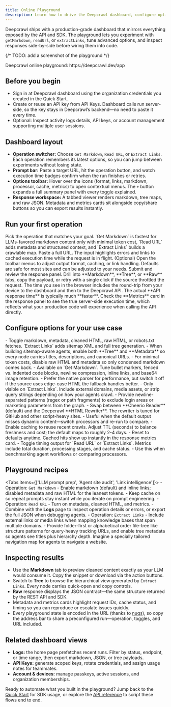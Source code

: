 ```yaml
---
title: Online Playground
description: Learn how to drive the Deepcrawl dashboard, configure options, and validate operations before automating them.
---
```


Deepcrawl ships with a production-grade dashboard that mirrors everything exposed by the API and SDK. The playground lets you experiment with `getMarkdown`, `readUrl`, or `extractLinks`, tune advanced options, and inspect responses side-by-side before wiring them into code.

{/* TODO: add a screenshot of the playground */}

<Callout type="success">
Deepcrawl online playground: https://deepcrawl.dev/app
</Callout>

## Before you begin
- Sign in at <Link href="https://deepcrawl.dev/app">Deepcrawl dashboard</Link> using the organization credentials you created in the Quick Start.
- Create or reuse an API key from <Link href="https://deepcrawl.dev/app/api-keys">API Keys</Link>. Dashboard calls run server-side, so the key stays in Deepcrawl’s backend—no need to paste it every time.
- Optional: Inspect activity logs details, API keys, or account management supporting multiple user sessions.

## Dashboard layout
- **Operation switcher:** Choose `Get Markdown`, `Read URL`, or `Extract Links`. Each operation remembers its latest options, so you can jump between experiments without losing state.
- **Prompt bar:** Paste a target URL, hit the operation button, and watch execution time badges confirm when the run finishes or retries.
- **Options toolbar:** Hover over the icons (format, links, markdown, processor, cache, metrics) to open contextual menus. The `+` button expands a full summary panel with every toggle explained.
- **Response workspace:** A tabbed viewer renders markdown, tree maps, and raw JSON. Metadata and metrics cards sit alongside copy/share buttons so you can export results instantly.

## Run your first operation

<Steps>
  <Step>
    Pick the operation that matches your goal. `Get Markdown` is fastest for LLMs-favored markdown content only with minimal token cost, `Read URL` adds metadata and structured context, and `Extract Links` builds a crawlable map.
  </Step>
  <Step>
    Paste a full URL. The input highlights errors and links to cached execution time while the request is in flight.
  </Step>
  <Step>
    (Optional) Open the toolbar menus to adjust output format, caching, or link handling. Defaults are safe for most sites and can be adjusted to your needs.
  </Step>
  <Step>
    Submit and review the response panel. Drill into **Markdown**, **Tree**, or **Raw** tabs, copy the payload, or retry with a single click if the source throttled the request.
  </Step>
</Steps>

<Callout type="warn" title="About response times">
The time you see in the browser includes the round-trip from your device to the dashboard and then to the Deepcrawl API. The actual **API response time** is typically much **faster**. Check the **Metrics** card in the response panel to see the true server-side execution time, which reflects what your production code will experience when calling the API directly.
</Callout>

## Configure options for your use case

<Accordions type="single" collapsible>
  <Accordion value="content-format" title="Content format toggles">
    - Toggle markdown, metadata, cleaned HTML, raw HTML, or robots.txt fetches. `Extract Links` adds sitemap XML and full tree generation.
    - When building sitemap-aware agents, enable both **Tree** and **Metadata** so every node carries titles, descriptions, and canonical URLs.
    - For minimal token costs, disable raw HTML and metadata so only condensed markdown comes back.
  </Accordion>
  <Accordion value="markdown" title="Markdown converter">
    - Available on `Get Markdown`. Tune bullet markers, fenced vs. indented code blocks, newline compression, inline links, and base64 image retention.
    - Prefer the native parser for performance, but switch it off if the source uses edge-case HTML the fallback handles better.
  </Accordion>
  <Accordion value="links" title="Link extraction filters">
    - Only visible on `Extract Links`. Include external domains, media assets, or strip query strings depending on how your agents crawl.
    - Provide newline-separated patterns (regex or path fragments) to exclude login areas or marketing parameters from the graph.
  </Accordion>
  <Accordion value="processor" title="Cleaning processor">
    - Swap between **Cheerio Reader** (default) and the Deepcrawl **HTML Rewriter**. The rewriter is tuned for GitHub and other script-heavy sites.
    - Useful when the default output misses dynamic content—switch processors and re-run to compare.
  </Accordion>
  <Accordion value="cache" title="Cache behaviour">
    - Enable caching to reuse recent crawls. Adjust TTL (seconds) to balance freshness and cost; the default maps to roughly 2-4 days.
    - Reset to defaults anytime. Cached hits show up instantly in the response metrics card.
  </Accordion>
  <Accordion value="metrics" title="Performance metrics">
    - Toggle timing output for `Read URL` or `Extract Links`. Metrics include total duration, processing stages, and cache status.
    - Use this when benchmarking agent workflows or comparing processors.
  </Accordion>
</Accordions>

## Playground recipes

<Tabs items={['LLM prompt prep', 'Agent site audit', 'Link intelligence']}>
  <Tab>
    - Operation: `Get Markdown`
    - Enable markdown (default) and inline links; disabled metadata and raw HTML for the leanest tokens.
    - Keep cache on so repeat prompts stay instant while you iterate on prompt engineering.
  </Tab>
  <Tab>
    - Operation: `Read URL`
    - Turn on metadata, cleaned HTML, and metrics.
    - Combine with the **Logs** page to inspect operation details or errors, or export the full JSON when debugging agents.
  </Tab>
  <Tab>
    - Operation: `Extract Links`
    - Include external links or media links when mapping knowledge bases that span multiple domains.
    - Provide folder-first or alphabetical order file-tree like structure patterns for query-heavy tracking URLs, and enable tree metadata so agents see titles plus hierarchy depth. Imagine a specially tailored navigation map for agents to navigate a website.
  </Tab>
</Tabs>

## Inspecting results
- Use the **Markdown** tab to preview cleaned content exactly as your LLM would consume it. Copy the snippet or download via the action buttons.
- Switch to **Tree** to browse the hierarchical view generated by `Extract Links`. Every node carries quick-open and copy controls.
- **Raw** response displays the JSON contract—the same structure returned by the REST API and SDK.
- Metadata and metrics cards highlight request IDs, cache status, and timing so you can reproduce or escalate issues quickly.
- Every playground state is encoded in the URL (thanks to [nuqs](https://github.com/47ng/nuqs)), so copy the address bar to share a preconfigured run—operation, toggles, and URL included.

## Related dashboard views
- **Logs:** the home page prefetches recent runs. Filter by status, endpoint, or time range, then export markdown, JSON, or tree payloads.
- **API Keys:** generate scoped keys, rotate credentials, and assign usage notes for teammates.
- **Account & devices:** manage passkeys, active sessions, and organization memberships.

Ready to automate what you built in the playground? Jump back to the [Quick Start](/docs/overview/quick-start) for SDK usage, or explore the [API reference](/docs/api) to script these flows end to end.
